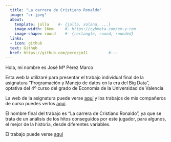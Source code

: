 ---
  title: "La carrera de Cristiano Ronaldo"
  image: "cr.jpeg"
  about:
    template: jolla    #- {jolla, solana, ...}
    image-width: 16em     #- https://cybmeta.com/em-y-rem
    image-shape: round    #- {rectangle, round, rounded}
  links:
  - icon: github
  text: Github
  href: https://github.com/perezjm11         #---
---
  
Hola, mi nombre es José Mª Pérez Marco

Esta web la utilizaré para presentar el trabajo individual final de la asignatura "Programación y Manejo de datos en la era del Big Data", optativa del 4º curso del grado de Economía de la Universidad de Valencia

La web de la asignatura puede verse [aquí](https://perezp44.github.io/intro-ds-22-23-web/) y los trabajos de mis compañeros de curso puedes verlos [aquí](https://perezp44.github.io/intro-ds-22-23-web/07-trabajos_2022-23.html).

El nombre final del trabajo es "La carrera de Cristiano Ronaldo", ya que se trata de un análisis de los hitos conseguidos por este jugador, para algunos, el mejor de la historia, desde diferentes variables.

El trabajo puede verse [aquí](blog.html) 

